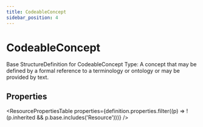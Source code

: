```yaml
---
title: CodeableConcept
sidebar_position: 4
---
```



# CodeableConcept

Base StructureDefinition for CodeableConcept Type: A concept that may be defined by a formal reference to a terminology or ontology or may be provided by text.

## Properties

<ResourcePropertiesTable properties={definition.properties.filter((p) => !(p.inherited && p.base.includes('Resource')))} />



